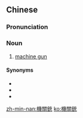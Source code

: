 ==Chinese==
{{zh-forms|s=机关铳|type=21}}

===Pronunciation===
{{zh-pron
|h=pfs=kî-kôan-chhung
|mn=ki-koan-chhèng
|cat=n
}}

===Noun===
{{zh-noun}}

# {{lb|zh|Hakka|Min Nan}} [[machine gun]]

====Synonyms====
* {{zh-l|機關槍}}
* {{zh-l|機槍}}
* {{zh-l|連珠砲}}

[[zh-min-nan:機關銃]]
[[ko:機關銃]]
